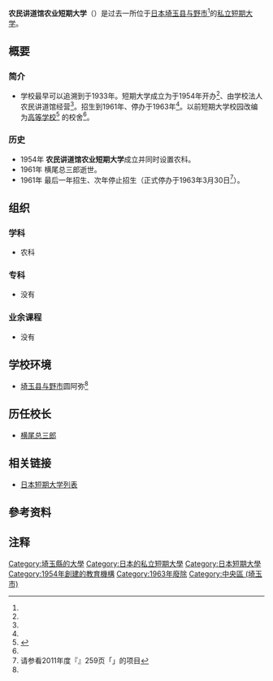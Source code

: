 {{大学(日本)
| 国=日本
| 大学名=农民讲道馆农业短期大学
| ふりがな=のうみんこうどうかんのうぎょうたんきだいがく
| 英称=
| 画像=
| 图像大小=
| 画像説明=
| 大学设置年=1954年
| 创立年=1933年
| 学校种別=私立
| 设置者=学校法人农民讲道馆
| 本部所在地=[[埼玉縣|埼玉县]][[与野市|与野市]]圆阿弥<ref group="注" name="与野市">即现在的[[埼玉市|埼玉市]][[中央區_(埼玉市)|中央区]]。</ref>
| 校园=
| 学部=农科
| 研究科=
| 大学の略称=
| 网站=
}}

'''农民讲道馆农业短期大学'''（{{jpn|j=農民講道館農業短期大学|hg=のうみんこうどうかんのうぎょうたんきだいがく|rm=Nōmin Kōdōkan Nōgyō Tanki Daigaku|f=t}}）是过去一所位于[[日本|日本]][[埼玉縣|埼玉县]][[与野市|与野市]]<ref group="注" name="与野市"/>的[[私立大學|私立]][[短期大学|短期大学]]。
== 概要 ==
=== 简介 ===
* 学校最早可以追溯到于1933年。短期大学成立为于1954年开办<ref name="全国短期大学高等専门学校一覧2011"/>、由学校法人农民讲道馆经营<ref name="短期大学#沿革"/>。招生到1961年、停办于1963年<ref name="短期大学#沿革"/>。以前短期大学校园改编为[[高级中学|高等学校]]<ref group="注" name="高级中学">{{lang|ja|埼玉県立いずみ高等学校}}</ref> 的校舍<ref name="短期大学#沿革"/>。
=== 历史 ===
* 1954年 '''农民讲道馆农业短期大学'''成立并同时设置农科。
* 1961年 横尾总三郎逝世。
* 1961年 最后一年招生、次年停止招生（正式停办于1963年3月30日<ref name="全国短期大学高等専门学校一覧2011">请参看2011年度『{{link-ja|全国短期大学高等專業学校一覧|全国短期大学高等専門学校一覧}}』259页「{{lang|ja|農民講道館農業短期大学}}」的项目{{ja}}</ref>）。
<!--=== 宪章 ===
*
== 教育与研究 ==
-->
== 组织 ==
=== 学科 ===
* 农科 
=== 专科 ===
* 没有
=== 业余课程 ===
* 没有
== 学校环境 ==
* [[埼玉縣|埼玉县]][[与野市|与野市]]圆阿弥<ref group="注" name="与野市"/>
== 历任校长 ==
* [[横尾总三郎|横尾总三郎]]
== 相关链接 ==
* [[日本短期大学列表|日本短期大学列表]]
== 參考资料 ==
<references/>
== 注释 ==
{{reflist|group="注"}}

[[Category:埼玉縣的大學|Category:埼玉縣的大學]]
[[Category:日本的私立短期大學|Category:日本的私立短期大學]]
[[Category:日本短期大學|Category:日本短期大學]]
[[Category:1954年創建的教育機構|Category:1954年創建的教育機構]]
[[Category:1963年廢除|Category:1963年廢除]]
[[Category:中央區_(埼玉市)|Category:中央區 (埼玉市)]]